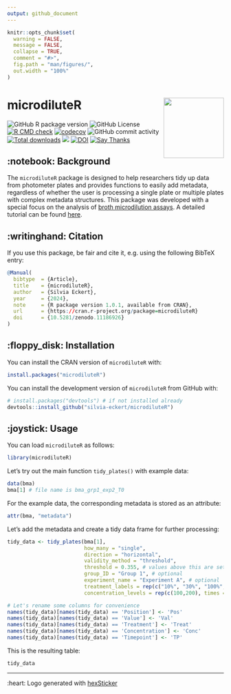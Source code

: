 ```yaml
---
output: github_document
---
```


<!-- README.md is generated from README.Rmd. Please edit that file -->

```r
knitr::opts_chunk$set(
  warning = FALSE,
  message = FALSE,
  collapse = TRUE,
  comment = "#>",
  fig.path = "man/figures/",
  out.width = "100%"
)
```

# microdiluteR <img src="man/figures/logo.png" align="right" alt="" width="140" />
![GitHub R package version](https://img.shields.io/github/r-package/v/silvia-eckert/microdiluteR)
![GitHub License](https://img.shields.io/github/license/silvia-eckert/microdiluteR)
[![R CMD check](https://github.com/silvia-eckert/microdiluteR/actions/workflows/rcmdcheck.yml/badge.svg)](https://github.com/silvia-eckert/microdiluteR/actions/workflows/rcmdcheck.yml)
[![codecov](https://codecov.io/gh/silvia-eckert/microdiluteR/graph/badge.svg)](https://app.codecov.io/gh/silvia-eckert/microdiluteR/)
![GitHub commit activity](https://img.shields.io/github/commit-activity/m/silvia-eckert/microdiluteR)
[![Total downloads](https://cranlogs.r-pkg.org/badges/grand-total/microdiluteR?color=blue)](https://CRAN.R-project.org/package=microdiluteR)
![](https://img.shields.io/badge/repo%20status-active-green.svg)
[![DOI](https://zenodo.org/badge/796425451.svg)](https://zenodo.org/doi/10.5281/zenodo.11186925)
[![Say Thanks](https://img.shields.io/badge/Thanks-message?label=Say&labelColor=%234b4b4b&color=%23ebfc03&link=https%3A%2F%2Fsaythanks.io%2Fto%2Fsilvia-eckert)](https://saythanks.io/to/silvia-eckert)


## :notebook: Background

The `microdiluteR` package is designed to help researchers tidy up data from photometer plates and provides functions to easily add metadata, regardless of whether the user is processing a single plate or multiple plates with complex metadata structures. This package was developed with a special focus on the analysis of [broth microdilution assays](https://www.sciencedirect.com/topics/biochemistry-genetics-and-molecular-biology/broth-dilution). A detailed tutorial can be found [here](https://silvia-eckert.github.io/microdiluteR/).

## :writinghand: Citation
If you use this package, be fair and cite it, e.g. using the following BibTeX entry:
```r
@Manual(
  bibtype  = {Article},
  title    = {microdiluteR},
  author   = {Silvia Eckert},
  year     = {2024},
  note     = {R package version 1.0.1, available from CRAN},
  url      = {https://cran.r-project.org/package=microdiluteR}
  doi      = {10.5281/zenodo.11186926}
)
```

## :floppy_disk: Installation

You can install the CRAN version of `microdiluteR` with:

```r
install.packages("microdiluteR")
```
You can install the development version of `microdiluteR` from GitHub with:

```r
# install.packages("devtools") # if not installed already
devtools::install_github("silvia-eckert/microdiluteR")
```

## :joystick: Usage

You can load `microdiluteR` as follows:

```r
library(microdiluteR)
```

Let's try out the main function `tidy_plates()` with example data:
```r
data(bma)
bma[1] # file name is bma_grp1_exp2_T0
```

For the example data, the corresponding metadata is stored as an attribute:
```r
attr(bma, "metadata")
```

Let's add the metadata and create a tidy data frame for further processing:
```r
tidy_data <- tidy_plates(bma[1],
                         how_many = "single",
                         direction = "horizontal",
                         validity_method = "threshold",
                         threshold = 0.355, # values above this are set as invalid
                         group_ID = "Group 1", # optional
                         experiment_name = "Experiment A", # optional
                         treatment_labels = rep(c("10%", "30%", "100%", "Control"), each = 2),
                         concentration_levels = rep(c(100,200), times = 4))

# Let's rename some columns for convenience
names(tidy_data)[names(tidy_data) == 'Position'] <- 'Pos'
names(tidy_data)[names(tidy_data) == 'Value'] <- 'Val'
names(tidy_data)[names(tidy_data) == 'Treatment'] <- 'Treat'
names(tidy_data)[names(tidy_data) == 'Concentration'] <- 'Conc'
names(tidy_data)[names(tidy_data) == 'Timepoint'] <- 'TP'
```

This is the resulting table:
```r
tidy_data
```

---

:heart: Logo generated with [hexSticker](https://github.com/GuangchuangYu/hexSticker)
